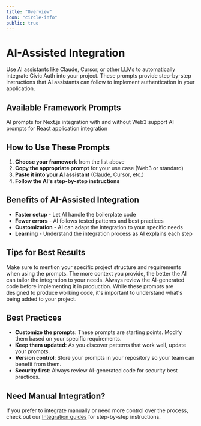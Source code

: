 ```yaml
---
title: "Overview"
icon: "circle-info"
public: true
---
```


# AI-Assisted Integration

Use AI assistants like Claude, Cursor, or other LLMs to automatically integrate Civic Auth into your project. These prompts provide step-by-step instructions that AI assistants can follow to implement authentication in your application.

## Available Framework Prompts

<CardGroup cols={2}>
  <Card title="Next.js" href="/ai-prompts/nextjs" icon="js">
    AI prompts for Next.js integration with and without Web3 support
  </Card>
  <Card title="React" href="/ai-prompts/react" icon="react">
    AI prompts for React application integration
  </Card>
</CardGroup>

## How to Use These Prompts

1. **Choose your framework** from the list above
2. **Copy the appropriate prompt** for your use case (Web3 or standard)
3. **Paste it into your AI assistant** (Claude, Cursor, etc.)
4. **Follow the AI's step-by-step instructions**

## Benefits of AI-Assisted Integration

- **Faster setup** - Let AI handle the boilerplate code
- **Fewer errors** - AI follows tested patterns and best practices
- **Customization** - AI can adapt the integration to your specific needs
- **Learning** - Understand the integration process as AI explains each step

## Tips for Best Results

<Tip>
Make sure to mention your specific project structure and requirements when using the prompts. The more context you provide, the better the AI can tailor the integration to your needs.
</Tip>

<Warning>
Always review the AI-generated code before implementing it in production. While these prompts are designed to produce working code, it's important to understand what's being added to your project.
</Warning>

## Best Practices

- **Customize the prompts**: These prompts are starting points. Modify them based on your specific requirements.
- **Keep them updated**: As you discover patterns that work well, update your prompts.
- **Version control**: Store your prompts in your repository so your team can benefit from them.
- **Security first**: Always review AI-generated code for security best practices. 

## Need Manual Integration?

If you prefer to integrate manually or need more control over the process, check out our [Integration guides](/integration) for step-by-step instructions. 
